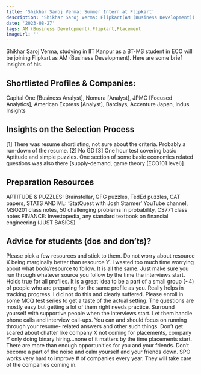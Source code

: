 ```yaml
---
title: 'Shikhar Saroj Verma: Summer Intern at Flipkart'
description: 'Shikhar Saroj Verma: Flipkart(AM (Business Development))'
date: '2023-08-27'
tags: AM (Business Development),Flipkart,Placement
imageUrl: ''
---
```


Shikhar Saroj Verma, studying in IIT Kanpur as a BT-MS student in ECO will be joining Flipkart as AM (Business Development). Here are some brief insights of his.

## Shortlisted Profiles & Companies:
Capital One [Business Analyst], Nomura [Analyst], JPMC [Focused Analytics], American
Express [Analyst], Barclays, Accenture Japan, Indus Insights

## Insights on the Selection Process
[1] There was resume shortlisting, not sure about the criteria. Probably a run-down of the
resume.
[2] No GD
[3] One hour test covering basic Aptitude and simple puzzles. One section of some basic
economics related questions was also there [supply-demand, game theory (ECO101 level)]

##  Preparation Resources
APTITUDE &amp; PUZZLES: Brainstellar, GFG puzzles, TedEd puzzles, CAT papers,
STATS AND ML: ‘StatQuest with Josh Starmer’ YouTube channel, MSO201 class notes, 50
challenging problems in probability, CS771 class notes
FINANCE: Investopedia, any standard textbook on financial engineering (JUST BASICS)

## Advice for students (dos and don’ts)? 
Please pick a few resources and stick to them. Do not worry about resource X being
marginally better than resource Y. I wasted too much time worrying about what book/resource
to follow. It is all the same. Just make sure you run through whatever source you follow by the
time the interviews start. Holds true for all profiles.
It is a great idea to be a part of a small group (~4) of people who are preparing for the same
profile as you. Really helps in tracking progress. I did not do this and clearly suffered.
Please enroll in some MCQ test series to get a taste of the actual setting. The questions are
mostly easy but getting a lot of them right needs practice.
Surround yourself with supportive people when the interviews start. Let them handle phone
calls and interview call-ups. You can and should focus on running through your resume-
related answers and other such things.
Don’t get scared about chatter like company X not coming for placements, company Y only
doing binary hiring…none of it matters by the time placements start. There are more than
enough opportunities for you and your friends. Don’t become a part of the noise and calm
yourself and your friends down. SPO works very hard to improve # of companies every year.
They will take care of the companies coming in.

